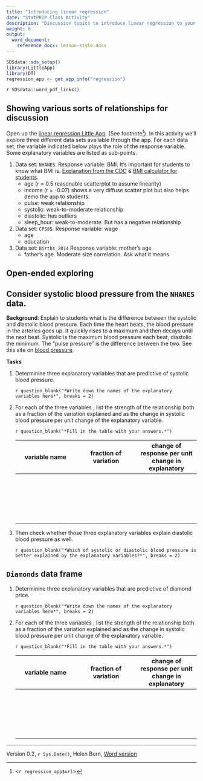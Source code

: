 ```yaml
---
title: "Introducing linear regression"
date: "StatPREP Class Activity"
description: "Discussion topics to introduce linear regression to your class."
weight: 8
output:
  word_document:
    reference_docx: lesson-style.docx
---
```


```r
SDSdata::sds_setup()
library(LittleApp)
library(DT)
regression_app <- get_app_info("regression")
```

`r SDSdata::word_pdf_links()`

## Showing various sorts of relationships for discussion

Open up the [linear regression Little App](`r regression_app$url`). (See footnote^[<`r regression_app$url`>]). In this activity we'll explore three different data sets available through the app. For each data set, the variable indicated below plays the role of the response variable. Some explanatory variables are listed as sub-points.

1. Data set: `NHANES`. Response variable: BMI. It’s important for students to know what BMI is. [Explanation from the CDC](https://www.cdc.gov/healthyweight/assessing/bmi/) & [BMI calculator for students](https://www.nhlbi.nih.gov/health/educational/lose_wt/BMI/bmicalc.htm).
     - age (r = 0.5 reasonable scatterplot to assume linearity)
     - income (r = -0.07) shows a very diffuse scatter plot but also helps demo the app to students.
     - pulse: weak relationship
     - systolic: weak-to-moderate relationship
     - diastolic: has outliers
     - sleep_hour: weak-to-moderate. But has a negative relationship
2. Data set: `CPS85`. Response variable: wage 
    - age
    - education
3. Data set: `Births_2014` Response variable: mother's age
    - father’s age. Moderate size correlation. Ask what it means

## Open-ended exploring

## Consider systolic blood pressure from the `NHANES` data.

**Background**: Explain to students what is the difference between the systolic and diastolic blood pressure. Each time the heart beats, the blood pressure in the arteries goes up. It quickly rises to a maximum and then decays until the next beat. Systolic is the maximum blood pressure each beat, diastolic the minimum. The “pulse pressure” is the difference between the two. See this site on [blood pressure](https://www.mayoclinic.org/diseases-conditions/high-blood-pressure/expert-answers/pulse-pressure/faq-20058189).

**Tasks**

1. Determinine three explanatory variables that are predictive of systolic blood pressure.

     `r question_blank("*Write down the names of the explanatory variables here*", breaks = 2)`

2. For each of the three variables , list the strength of the relationship both as a fraction of the variation explained and as the change in systolic blood pressure per unit change of the explanatory variable.

     `r question_blank("*Fill in the table with your answers.*")`
     
     variable name |  fraction of variation | change of response per unit change in explanatory
     --------------|--------------|--------------|
          |      |     
          |      |     
          |      |     
          |      |     
          |      |      
     

3. Then check whether those three explanatory variables explain diastolic blood pressure as well. 

    `r question_blank("*Which of systolic or diastolic blood pressure is better explained by the explanatory variables?*", breaks = 2)`

## `Diamonds` data frame 

1. Determinine three explanatory variables that are predictive of diamond price.

     `r question_blank("*Write down the names of the explanatory variables here*", breaks = 2)`

2. For each of the three variables , list the strength of the relationship both as a fraction of the variation explained and as the change in systolic blood pressure per unit change of the explanatory variable.

     `r question_blank("*Fill in the table with your answers.*")`
     
     variable name |  fraction of variation | change of response per unit change in explanatory
     --------------|--------------|--------------|
          |      |     
          |      |     
          |      |     
          |      |     
          |      |      
     

----------------------

Version 0.2, `r Sys.Date()`, Helen Burn, [Word version](`r paste0("/word-versions/",tools::file_path_sans_ext(knitr::current_input()), ".docx")`)